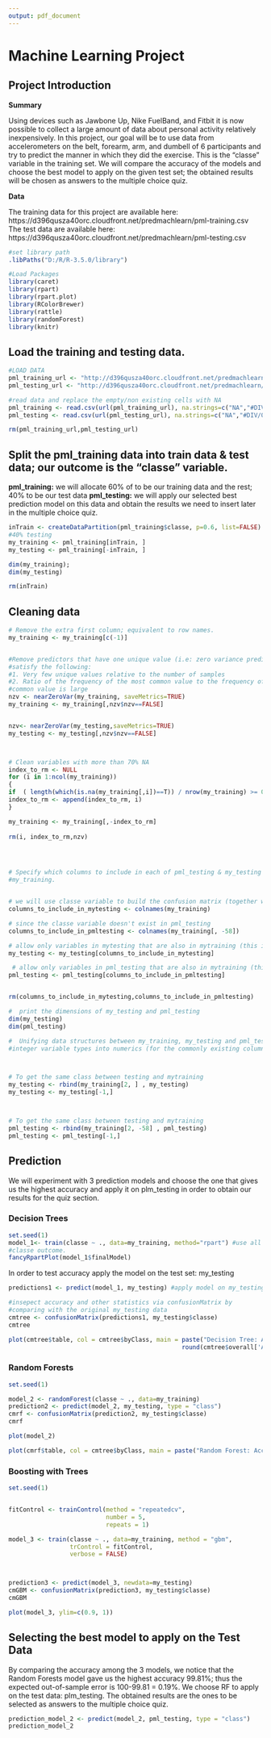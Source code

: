 ```yaml
---
output: pdf_document
---
```


#  Machine Learning Project

##  Project Introduction

**Summary**  
  
Using devices such as Jawbone Up, Nike FuelBand, and Fitbit it is now possible to collect a large amount of data about personal activity relatively inexpensively.  In this project, our goal will be to use data from accelerometers on the belt, forearm, arm, and dumbell of 6 participants and try to predict the manner in which they did the exercise. This is the “classe” variable in the training set. We will compare the accuracy of the models and choose the best model to apply on the given test set; the obtained results will be chosen as answers to the multiple choice quiz.
 
**Data**  
  

The training data for this project are available here: https://d396qusza40orc.cloudfront.net/predmachlearn/pml-training.csv  
The test data are available here: https://d396qusza40orc.cloudfront.net/predmachlearn/pml-testing.csv  

  
```r
#set library path
.libPaths("D:/R/R-3.5.0/library")

#Load Packages
library(caret)
library(rpart)
library(rpart.plot)
library(RColorBrewer)
library(rattle)
library(randomForest)
library(knitr)
```


##  Load the training and testing data.
```r


#LOAD DATA
pml_training_url <- "http://d396qusza40orc.cloudfront.net/predmachlearn/pml-training.csv"
pml_testing_url <- "http://d396qusza40orc.cloudfront.net/predmachlearn/pml-testing.csv"

#read data and replace the empty/non existing cells with NA
pml_training <- read.csv(url(pml_training_url), na.strings=c("NA","#DIV/0!",""))
pml_testing <- read.csv(url(pml_testing_url), na.strings=c("NA","#DIV/0!",""))

rm(pml_training_url,pml_testing_url)


```


##  Split the pml_training data into train data & test data; our outcome is the "classe" variable.
**pml_training:** we will allocate 60% of  to be our training data and the rest; 40% to be our test data
**pml_testing:** we will apply our selected best prediction model on this data and obtain the results we need to insert later in the multiple choice quiz.

```r

inTrain <- createDataPartition(pml_training$classe, p=0.6, list=FALSE) # 60% training and
#40% testing
my_training <- pml_training[inTrain, ]
my_testing <- pml_training[-inTrain, ]

dim(my_training); 
dim(my_testing)

rm(inTrain)

```


##  Cleaning data

```r

# Remove the extra first column; equivalent to row names.
my_training <- my_training[c(-1)]


#Remove predictors that have one unique value (i.e: zero variance predictors) or those that
#satisfy the following: 
#1. Very few unique values relative to the number of samples  
#2. Ratio of the frequency of the most common value to the frequency of the second most 
#common value is large
nzv <- nearZeroVar(my_training, saveMetrics=TRUE)
my_training <- my_training[,nzv$nzv==FALSE]


nzv<- nearZeroVar(my_testing,saveMetrics=TRUE)
my_testing <- my_testing[,nzv$nzv==FALSE]



# Clean variables with more than 70% NA
index_to_rm <- NULL
for (i in 1:ncol(my_training))
{
if  ( length(which(is.na(my_training[,i])==T)) / nrow(my_training) >= 0.7 )
index_to_rm <- append(index_to_rm, i)
}

my_training <- my_training[,-index_to_rm]
  
rm(i, index_to_rm,nzv)




# Specify which columns to include in each of pml_testing & my_testing data frames for consistency with 
#my_training.


# we will use classe variable to build the confusion matrix (together with our prediction)
columns_to_include_in_mytesting <- colnames(my_training)

# since the classe variable doesn't exist in pml_testing
columns_to_include_in_pmltesting <- colnames(my_training[, -58]) 

# allow only variables in mytesting that are also in mytraining (this includes classe variable)
my_testing <- my_testing[columns_to_include_in_mytesting] 

 # allow only variables in pml_testing that are also in mytraining (this doesn't include classe variable)
pml_testing <- pml_testing[columns_to_include_in_pmltesting]


rm(columns_to_include_in_mytesting,columns_to_include_in_pmltesting)


```

```r

#  print the dimensions of my_testing and pml_testing
dim(my_testing)
dim(pml_testing)


```



```r

#  Unifying data structures between my_training, my_testing and pml_testing by converting all 
#integer variable types into numerics (for the commonly existing columns)



# To get the same class between testing and mytraining
my_testing <- rbind(my_training[2, ] , my_testing)
my_testing <- my_testing[-1,]



# To get the same class between testing and mytraining
pml_testing <- rbind(my_training[2, -58] , pml_testing)
pml_testing <- pml_testing[-1,]

```


##  Prediction
We will experiment with 3 prediction models and choose the one that gives us the highest accuracy and apply it on plm_testing in order to obtain our results for the quiz section.

###  Decision Trees
```r

set.seed(1)
model_1<- train(classe ~ ., data=my_training, method="rpart") #use all variables to predict the 
#classe outcome.
fancyRpartPlot(model_1$finalModel)

```

In order to test accuracy apply the model on the test set: my_testing

```r

predictions1 <- predict(model_1, my_testing) #apply model on my_testing

#insepect accuracy and other statistics via confusionMatrix by 
#comparing with the original my_testing data
cmtree <- confusionMatrix(predictions1, my_testing$classe)
cmtree
```
```r

plot(cmtree$table, col = cmtree$byClass, main = paste("Decision Tree: Accuracy =", 
                                                round(cmtree$overall['Accuracy'], 4)))

```


###  Random Forests

```r

set.seed(1)

model_2 <- randomForest(classe ~ ., data=my_training)
prediction2 <- predict(model_2, my_testing, type = "class")
cmrf <- confusionMatrix(prediction2, my_testing$classe)
cmrf
```

```r

plot(model_2)
```


```r

plot(cmrf$table, col = cmtree$byClass, main = paste("Random Forest: Accuracy =", round(cmrf$overall['Accuracy'], 4)))

```




###  Boosting with Trees

```r

set.seed(1)


fitControl <- trainControl(method = "repeatedcv",
                           number = 5,
                           repeats = 1)

model_3 <- train(classe ~ ., data=my_training, method = "gbm",
                 trControl = fitControl,
                 verbose = FALSE)



prediction3 <- predict(model_3, newdata=my_testing)
cmGBM <- confusionMatrix(prediction3, my_testing$classe)
cmGBM

```

```r

plot(model_3, ylim=c(0.9, 1))

```


##  Selecting the best model to apply on the Test Data


By comparing the accuracy among the 3 models, we notice that the Random Forests model gave us the highest accuracy 99.81%; thus the expected out-of-sample error is 100-99.81 = 0.19%. We choose RF to apply on the test data: plm_testing. The obtained results are the ones to be selected as answers to the multiple choice quiz.
```r

prediction_model_2 <- predict(model_2, pml_testing, type = "class")
prediction_model_2

```


